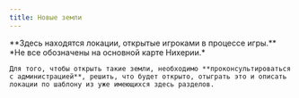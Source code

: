 ```yaml
---
title: Новые земли
---
```


<ButtonCover cover src="pic.jpg" title="Новые земли" authorHref="https://www.artstation.com/andreasrocha" author="Andreas Rocha"/>
<BlockquoteBox>
    **Здесь находятся локации, открытые игроками в процессе игры.**   
    *Не все обозначены на основной карте Нихерии.*

    Для того, чтобы открыть такие земли, необходимо **проконсультироваться с администрацией**, решить, что будет открыто, отыграть это и описать локации по шаблону из уже имеющихся здесь разделов.
</BlockquoteBox>
<NiheriaRuler/>
<Board columns={3}>
    <ButtonRect/>
    <ButtonRect/>
    <ButtonRect/>
</Board>